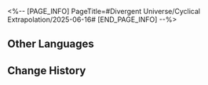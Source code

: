 <%-- [PAGE_INFO]
PageTitle=#Divergent Universe/Cyclical Extrapolation/2025-06-16#
[END_PAGE_INFO] --%>
{{Event
|name              = Cyclical Extrapolation: Godslaying Journey
|image             = Event Cyclical Extrapolation Godslaying Journey.png
|type              = Cyclical Extrapolation
|time_known        = yes
|time_start        = 2025-06-16 04:00:00
|time_end          = 2025-06-23 03:59:59
}}

{{Cyclical Extrapolation
|boons      = Gambit by the Flame
|curios     = Simple Judgment
|equations  = Winged Tiger;; Roaming Troupe;; Hunter of Monstrous Beasts
|trailblaze = '''Golden Short Sword'''<br />Obtain some Blessings of The Hunt
|rewards    = Relic Remains*30; Lost Crystal*3
|boss_1_1   = Howling Casket; Noontide Gryphon; Moonlit Pegasus; Black Tide's Corroded Daemon; Black Tide's Champion
|boss_1_2   = Automaton Grizzly (Bug); Frigid Prowler (Bug); Disciples of Sanctus Medicus: Shape Shifter (Bug); Aurumaton Gatekeeper (Bug); Senior Staff: Team Leader (Bug); Dreamjolt Troupe's Beyond Overcooked (Bug); Dreamjolt Troupe's Sweet Gorilla (Bug); "Past Confined and Caged" (Bug); Memory Zone Meme "Shell of Faded Rage" (Bug); Howling Casket (Bug); Furiae Praetor (Bug)
|boss_2_1   = Ice Out of Space (Bug); Guardian Shadow (Bug); Disciples of Sanctus Medicus: Shape Shifter (Bug); Aurumaton Gatekeeper (Bug); Howling Casket (Bug)
|boss_2_2   = Svarog (Complete); Abundant Ebon Deer (Complete); Swarm: True Sting (Complete); Argenti (Complete)
|boss_3     = Pollux, Netherwing Husk, Ferry of Souls (Complete)
|rules      = You will not obtain Equations after achieving victory in "Boss" Domains; Obtain this week's Preset Constructs upon entering the First Plane
|root       = Divergent Universe: Protean Hero
}}

==Other Languages==
{{Other Languages
|en   = Cyclical Extrapolation: Godslaying Journey
|zhs  = 周期演算：弑神之旅
|zht  = 週期演算：弒神之旅
|ja   = 周期演算：神殺しの旅
|ko   = 주기 연산: 살신의 여정
|es   = Cálculo periódico: Viaje de la cacería de un dios
|fr   = Calcul cyclique&nbsp;: Épopée déicide
|ru   = Цикличное вычисление: Путь убийства бога
|th   = การคำนวณแบบรอบ: เดินทางสังหารเทพ
|vi   = Ngoại Suy Chu Kỳ: Hành Trình Diệt Thần
|de   = Zyklische Berechnung: Reise der Gottesmörder
|id   = Kalkulasi Siklus: Perjalanan Membunuh Dewa
|pt   = Extrapolação Cíclica: Jornada Deicida
}}

==Change History==
{{Change History|3.3}}